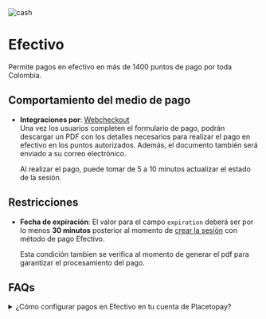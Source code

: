 

<div className='flex gap-3'>
    <Image src={logoCash} alt="cash" className="size-14 my-0" unoptimized />
    <h1 className='my-0 content-center'>Efectivo</h1>
</div>

Permite pagos en efectivo en más de 1400 puntos de pago por toda Colombia.

<CashIcons />

## Comportamiento del medio de pago

- **Integraciones por**: [Webcheckout](/checkout)  
  Una vez los usuarios completen el formulario de pago, podrán descargar un PDF con los detalles necesarios para realizar el pago en efectivo en los puntos autorizados. Además, el documento también será enviado a su correo electrónico.

  Al realizar el pago, puede tomar de 5 a 10 minutos actualizar el estado de la sesión.

## Restricciones

- **Fecha de expiración**: El valor para el campo `expiration` deberá ser por lo menos **30 minutos** posterior al momento de [crear la sesión](/checkout/api/reference/session#create-a-session) con método de pago Efectivo.

  Esta condición tambien se verifica al momento de generar el pdf para garantizar el procesamiento del pago.

## FAQs

<details>
    <summary>¿Cómo configurar pagos en Efectivo en tu cuenta de Placetopay?</summary>
    <p>Contacta a nuestro equipo de operaciones para habilitar esta funcionalidad en tu sitios a través del correo servicioposventa@placetopay.com.</p>
</details>
